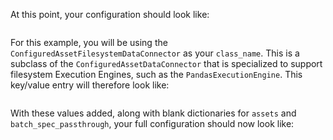 
<TipConfiguredDataConnectorOverview />

<PartNameTheDataConnector data_connector_name="version-0.18 name_of_my_configured_data_connector" />

At this point, your configuration should look like:

```python title="Python" name="version-0.18 datasource_configuration_add_empty_configured_data_connector"
```

<PartDataConnectorKeysOverview data_connector_type="ConfiguredAssetFilesystemDataConnector" data_connector_name="version-0.18 name_of_my_configured_data_connector" runtime={false} batch_spec_passthrough={true} glob_directive={false} />

For this example, you will be using the `ConfiguredAssetFilesystemDataConnector` as your `class_name`.  This is a subclass of the `ConfiguredAssetDataConnector` that is specialized to support filesystem Execution Engines, such as the `PandasExecutionEngine`.  This key/value entry will therefore look like:

```python title="Python" name="version-0.18 data_connector_configuration_configured_class_name"
```

<TipCustomDataConnectorModuleName />

<PartFilesystemBaseDirectory />

With these values added, along with blank dictionaries for `assets` and `batch_spec_passthrough`, your full configuration should now look like:

```python title="Python" name="version-0.18 datasource_config_configured_data_connector_empty_data_asset"
```